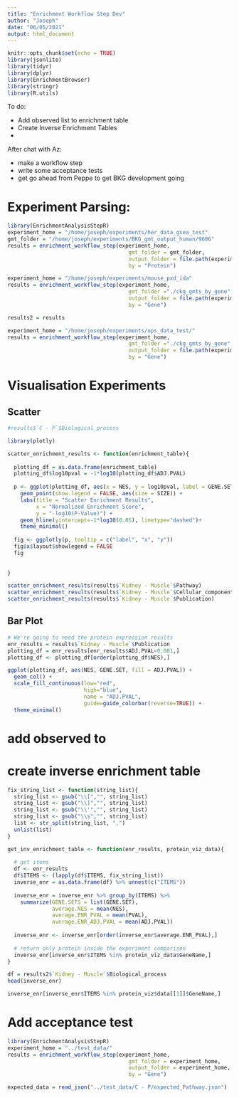 ```yaml
---
title: "Enrichment Workflow Step Dev"
author: "Joseph"
date: "06/05/2021"
output: html_document
---
```


```r
knitr::opts_chunk$set(echo = TRUE)
library(jsonlite)
library(tidyr)
library(dplyr)
library(EnrichmentBrowser)
library(stringr)
library(R.utils)

```

To do: 

* Add observed list to enrichment table
* Create Inverse Enrichment Tables
* 


After chat with Az:

* make a workflow step
* write some acceptance tests
* get go ahead from Peppe to get BKG development going

# Experiment Parsing:

```r
library(EnrichmentAnalysisStepR)
experiment_home = "/home/joseph/experiments/her_data_gsea_test"
gmt_folder = "/home/joseph/experiments/BKG_gmt_output_human/9606"
results = enrichment_workflow_step(experiment_home, 
                                      gmt_folder = gmt_folder,
                                      output_folder = file.path(experiment_home,"transform"),
                                      by = "Protein")


```

```r
experiment_home = "/home/joseph/experiments/mouse_pxd_ida"
results = enrichment_workflow_step(experiment_home, 
                                      gmt_folder ="./ckg_gmts_by_gene",  
                                      output_folder = file.path(experiment_home,"transform"),
                                      by = "Gene")

results2 = results
```


```r
experiment_home = "/home/joseph/experiments/ups_data_test/"
results = enrichment_workflow_step(experiment_home, 
                                      gmt_folder ="./ckg_gmts_by_gene",  
                                      output_folder = file.path(experiment_home,"transform"),
                                      by = "Gene")


```

# Visualisation Experiments
## Scatter

```r

#results$`C - P`$Biological_process

library(plotly)

scatter_enrichment_results <- function(enrichment_table){
  
  plotting_df = as.data.frame(enrichment_table)
  plotting_df$log10pval = -1*log10(plotting_df$ADJ.PVAL)
  
  p <- ggplot(plotting_df, aes(x = NES, y = log10pval, label = GENE.SET)) + 
    geom_point(show.legend = FALSE, aes(size = SIZE)) +
    labs(title = "Scatter Enrichment Results", 
         x = "Normalized Enrichment Score",
         y = "-log10(P-Value)") +
    geom_hline(yintercept=-1*log10(0.05), linetype="dashed")+
    theme_minimal()
  
  fig <- ggplotly(p, tooltip = c("label", "x", "y"))
  fig$x$layout$showlegend = FALSE
  fig
  
  
}

scatter_enrichment_results(results$`Kidney - Muscle`$Pathway)
scatter_enrichment_results(results$`Kidney - Muscle`$Cellular_component)
scatter_enrichment_results(results$`Kidney - Muscle`$Publication)
```

## Bar Plot

```r
# We're going to need the protein expression results
enr_results = results$`Kidney - Muscle`$Publication
plotting_df = enr_results[enr_results$ADJ.PVAL<0.001,]
plotting_df <- plotting_df[order(plotting_df$NES),]

ggplot(plotting_df, aes(NES, GENE.SET, fill = ADJ.PVAL)) + 
  geom_col() +
  scale_fill_continuous(low="red", 
                        high="blue", 
                        name = "ADJ.PVAL",
                        guide=guide_colorbar(reverse=TRUE)) +
  theme_minimal()


```


# add observed to 

# create inverse enrichment table

```r
fix_string_list <- function(string_list){
  string_list <- gsub("\\[","", string_list)
  string_list <- gsub("\\]","", string_list)
  string_list <- gsub("\\'","", string_list)
  string_list <- gsub("\\s","", string_list)
  list <- str_split(string_list, ",")
  unlist(list)
}

get_inv_enrichment_table <- function(enr_results, protein_viz_data){
  
  # get items 
  df <- enr_results
  df$ITEMS <- (lapply(df$ITEMS, fix_string_list))
  inverse_enr = as.data.frame(df) %>% unnest(c("ITEMS")) 
  
  inverse_enr = inverse_enr %>% group_by(ITEMS) %>%
    summarize(GENE.SETS = list(GENE.SET),
              average.NES = mean(NES),
              average.ENR_PVAL = mean(PVAL),
              average.ENR_ADJ.PVAL = mean(ADJ.PVAL))
  
  inverse_enr <- inverse_enr[order(inverse_enr$average.ENR_PVAL),]
  
  # return only protein inside the experiment comparison
  inverse_enr[inverse_enr$ITEMS %in% protein_viz_data$GeneName,]
}

df = results2$`Kidney - Muscle`$Biological_process
head(inverse_enr)

inverse_enr[inverse_enr$ITEMS %in% protein_viz$data[[1]]$GeneName,]
```



# Add acceptance test

```r

library(EnrichmentAnalysisStepR)
experiment_home = "../test_data/"
results = enrichment_workflow_step(experiment_home, 
                                      gmt_folder = experiment_home,  
                                      output_folder = experiment_home,
                                      by = "Gene")

expected_data = read_json("../test_data/C - P/expected_Pathway.json")
```

